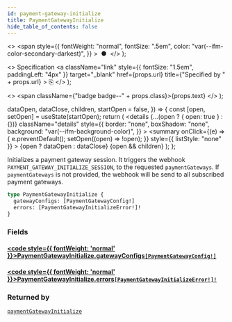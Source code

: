 ```yaml
---
id: payment-gateway-initialize
title: PaymentGatewayInitialize
hide_table_of_contents: false
---
```


  <>
    <span
      style={{
        fontWeight: "normal",
        fontSize: ".5em",
        color: "var(--ifm-color-secondary-darkest)",
      }}
    >
      &nbsp;●&nbsp;
    </span>
  </>
);

  <>
    Specification
    <a
      className="link"
      style={{ fontSize: "1.5em", paddingLeft: "4px" }}
      target="\_blank"
      href={props.url}
      title={"Specified by " + props.url}
    >
      ⎘
    </a>
  </>
);

  <>
    <span className={"badge badge--" + props.class}>{props.text}</span>
  </>
);


  dataOpen,
  dataClose,
  children,
  startOpen = false,
}) => {
  const [open, setOpen] = useState(startOpen);
  return (
    <details
      {...(open ? { open: true } : {})}
      className="details"
      style={{
        border: "none",
        boxShadow: "none",
        background: "var(--ifm-background-color)",
      }}
    >
      <summary
        onClick={(e) => {
          e.preventDefault();
          setOpen((open) => !open);
        }}
        style={{ listStyle: "none" }}
      >
        {open ? dataOpen : dataClose}
      </summary>
      {open && children}
    </details>
  );
};

Initializes a payment gateway session. It triggers the webhook `PAYMENT_GATEWAY_INITIALIZE_SESSION`, to the requested `paymentGateways`. If `paymentGateways` is not provided, the webhook will be send to all subscribed payment gateways.

<Badge text="Added in Saleor 3.13" class="secondary margin-bottom--sm" />

<FeaturePreview />

```graphql
type PaymentGatewayInitialize {
  gatewayConfigs: [PaymentGatewayConfig!]
  errors: [PaymentGatewayInitializeError!]!
}
```

### Fields

#### [<code style={{ fontWeight: 'normal' }}>PaymentGatewayInitialize.<b>gatewayConfigs</b></code>](#)<Bullet />[`[PaymentGatewayConfig!]`](../../../api-reference/miscellaneous/objects/payment-gateway-config) <Badge class="secondary" text="list"/> <Badge class="secondary" text="object"/>

>

#### [<code style={{ fontWeight: 'normal' }}>PaymentGatewayInitialize.<b>errors</b></code>](#)<Bullet />[`[PaymentGatewayInitializeError!]!`](../../../api-reference/miscellaneous/objects/payment-gateway-initialize-error) <Badge class="secondary" text="non-null"/> <Badge class="secondary" text="object"/>

>

### Returned by

[`paymentGatewayInitialize`](../../../api-reference/payments/mutations/payment-gateway-initialize) <Badge class="secondary" text="mutation"/>

